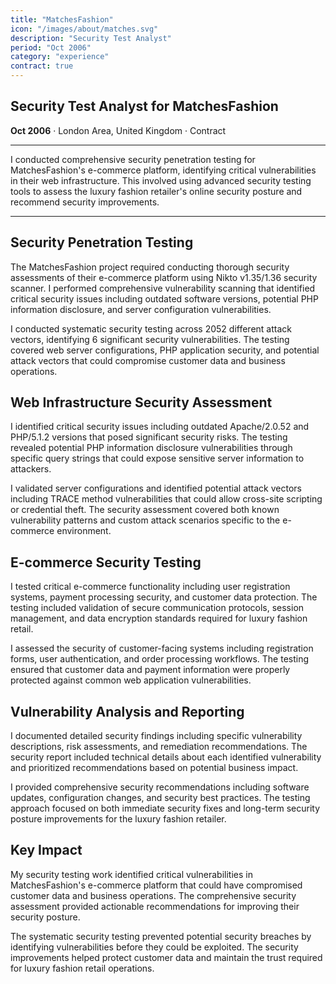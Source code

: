 ```yaml
---
title: "MatchesFashion"
icon: "/images/about/matches.svg"
description: "Security Test Analyst"
period: "Oct 2006"
category: "experience"
contract: true
---
```


## Security Test Analyst for MatchesFashion

**Oct 2006** · London Area, United Kingdom · Contract

---

I conducted comprehensive security penetration testing for MatchesFashion's e-commerce platform, identifying critical vulnerabilities in their web infrastructure. This involved using advanced security testing tools to assess the luxury fashion retailer's online security posture and recommend security improvements.

---

## Security Penetration Testing

The MatchesFashion project required conducting thorough security assessments of their e-commerce platform using Nikto v1.35/1.36 security scanner. I performed comprehensive vulnerability scanning that identified critical security issues including outdated software versions, potential PHP information disclosure, and server configuration vulnerabilities.

I conducted systematic security testing across 2052 different attack vectors, identifying 6 significant security vulnerabilities. The testing covered web server configurations, PHP application security, and potential attack vectors that could compromise customer data and business operations.

## Web Infrastructure Security Assessment

I identified critical security issues including outdated Apache/2.0.52 and PHP/5.1.2 versions that posed significant security risks. The testing revealed potential PHP information disclosure vulnerabilities through specific query strings that could expose sensitive server information to attackers.

I validated server configurations and identified potential attack vectors including TRACE method vulnerabilities that could allow cross-site scripting or credential theft. The security assessment covered both known vulnerability patterns and custom attack scenarios specific to the e-commerce environment.

## E-commerce Security Testing

I tested critical e-commerce functionality including user registration systems, payment processing security, and customer data protection. The testing included validation of secure communication protocols, session management, and data encryption standards required for luxury fashion retail.

I assessed the security of customer-facing systems including registration forms, user authentication, and order processing workflows. The testing ensured that customer data and payment information were properly protected against common web application vulnerabilities.

## Vulnerability Analysis and Reporting

I documented detailed security findings including specific vulnerability descriptions, risk assessments, and remediation recommendations. The security report included technical details about each identified vulnerability and prioritized recommendations based on potential business impact.

I provided comprehensive security recommendations including software updates, configuration changes, and security best practices. The testing approach focused on both immediate security fixes and long-term security posture improvements for the luxury fashion retailer.

## Key Impact

My security testing work identified critical vulnerabilities in MatchesFashion's e-commerce platform that could have compromised customer data and business operations. The comprehensive security assessment provided actionable recommendations for improving their security posture.

The systematic security testing prevented potential security breaches by identifying vulnerabilities before they could be exploited. The security improvements helped protect customer data and maintain the trust required for luxury fashion retail operations.
